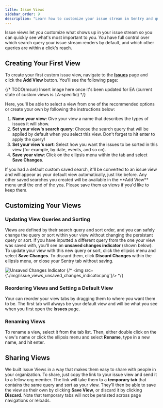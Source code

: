 ```yaml
---
title: Issue Views
sidebar_order: 9
description: "Learn how to customize your issue stream in Sentry and quickly see the issues that are most important to you."
---
```


Issue views let you customize what shows up in your issue stream so you can quickly see what's most important to you. You have full control over which search query your issue stream renders by default, and which other queries are within a click's reach.


## Creating Your First View

To create your first custom issue view, navigate to the [**Issues**](https://sentry.io/orgredirect/organizations/:orgslug/issues/) page and click the **Add View** button. You'll see the following page:

{/* TODO(msun) Insert image here once it's been updated for EA (current state of custom views is LA-specific) */}

Here, you'll be able to select a view from one of the recommended options or create your own by following the instructions below:


1. **Name your view**: Give your view a name that describes the types of issues it will show.
2. **Set your view's search query**: Choose the search query that will be applied by default when you select this view. Don't forget to hit enter to apply the query!
3. **Set your view's sort**: Select how you want the issues to be sorted in this view (for example, by date, events, and so on).
4. **Save your view**: Click on the ellipsis menu within the tab and select **Save Changes**.

<Note>
If you had a default custom saved search, it'll be converted to an issue view and will appear as your default view automatically, just like before. Any other saved searches you created will be available in the **Add View** menu until the end of the yea. Please save them as views if you'd like to keep them.
</Note>

## Customizing Your Views


### Updating View Queries and Sorting

Views are defined by their search query and sort order, and you can safely change the query or sort within your view without changing the persistant query or sort. If you have inputted a different query from the one your view was saved with, you'll see an **unsaved changes indicator** (shown below). To update your view with this new query or sort, click the ellipsis menu and select **Save Changes**. To discard them, click **Discard Changes** within the ellipsis menu, or close your Sentry tab without saving.

![Unsaved Changes Indicator](./img/issue_views_unsaved_changes_indicator.png)
{/* <img src={'./img/issue_views_unsaved_changes_indicator.png'}/> */}

### Reordering Views and Setting a Default View

Your can reorder your view tabs by dragging them to where you want them to be. The first tab will always be your default view and will be what you see when you first open the **Issues** page.


### Renaming Views

To rename a view, select it from the tab list. Then, either double click on the view's name or click the ellipsis menu and select **Rename**, type in a new name, and hit enter.


## Sharing Views

We built Issue Views in a way that makes them easy to share with people in your organization. To share, just copy the link to your issue view and send it to a fellow org member. The link will take them to a **temporary tab** that contains the same query and sort as your view. They'll then be able to save the view as their own by clicking **Save View**, or discard it by clicking **Discard**. Note that temporary tabs will not be persisted across page navigations or reloads.
